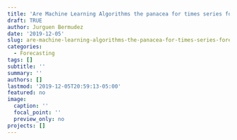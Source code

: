 ```yaml
---
title: 'Are Machine Learning Algorithms the panacea for times series forecasting? '
draft: TRUE
author: Jurguen Bermudez
date: '2019-12-05'
slug: are-machine-learning-algorithms-the-panacea-for-times-series-forecasting
categories:
  - Forecasting
tags: []
subtitle: ''
summary: ''
authors: []
lastmod: '2019-12-05T20:59:13-05:00'
featured: no
image:
  caption: ''
  focal_point: ''
  preview_only: no
projects: []
---
```

